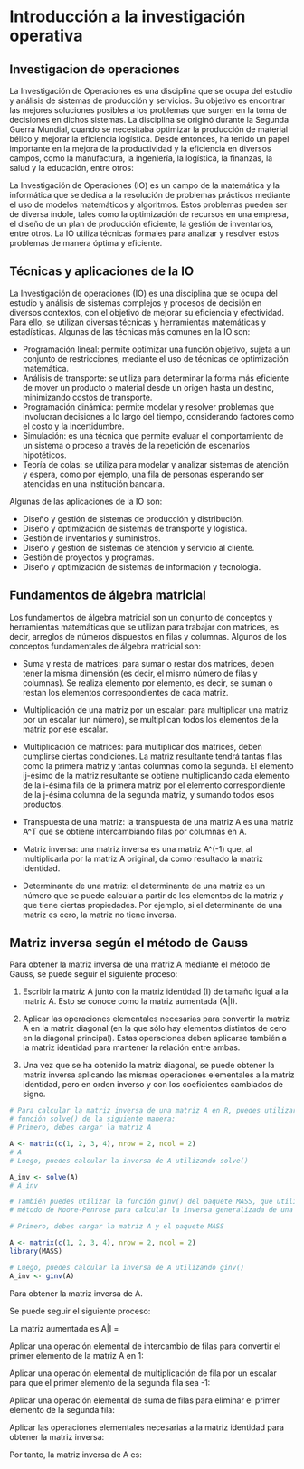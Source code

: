 # Introducción a la investigación operativa

::: {#def-io}
## Investigacion de operaciones

La Investigación de Operaciones es una disciplina que se ocupa del estudio y análisis de sistemas de producción y servicios. Su objetivo es encontrar las mejores soluciones posibles a los problemas que surgen en la toma de decisiones en dichos sistemas. La disciplina se originó durante la Segunda Guerra Mundial, cuando se necesitaba optimizar la producción de material bélico y mejorar la eficiencia logística. Desde entonces, ha tenido un papel importante en la mejora de la productividad y la eficiencia en diversos campos, como la manufactura, la ingeniería, la logística, la finanzas, la salud y la educación, entre otros:
:::

La Investigación de Operaciones (IO) es un campo de la matemática y la informática que se dedica a la resolución de problemas prácticos mediante el uso de modelos matemáticos y algoritmos. Estos problemas pueden ser de diversa índole, tales como la optimización de recursos en una empresa, el diseño de un plan de producción eficiente, la gestión de inventarios, entre otros. La IO utiliza técnicas formales para analizar y resolver estos problemas de manera óptima y eficiente.

## Técnicas y aplicaciones de la IO

La Investigación de operaciones (IO) es una disciplina que se ocupa del estudio y análisis de sistemas complejos y procesos de decisión en diversos contextos, con el objetivo de mejorar su eficiencia y efectividad. Para ello, se utilizan diversas técnicas y herramientas matemáticas y estadísticas. Algunas de las técnicas más comunes en la IO son:

-   Programación lineal: permite optimizar una función objetivo, sujeta a un conjunto de restricciones, mediante el uso de técnicas de optimización matemática.
-   Análisis de transporte: se utiliza para determinar la forma más eficiente de mover un producto o material desde un origen hasta un destino, minimizando costos de transporte.
-   Programación dinámica: permite modelar y resolver problemas que involucran decisiones a lo largo del tiempo, considerando factores como el costo y la incertidumbre.
-   Simulación: es una técnica que permite evaluar el comportamiento de un sistema o proceso a través de la repetición de escenarios hipotéticos.
-   Teoría de colas: se utiliza para modelar y analizar sistemas de atención y espera, como por ejemplo, una fila de personas esperando ser atendidas en una institución bancaria.

Algunas de las aplicaciones de la IO son:

-   Diseño y gestión de sistemas de producción y distribución.
-   Diseño y optimización de sistemas de transporte y logística.
-   Gestión de inventarios y suministros.
-   Diseño y gestión de sistemas de atención y servicio al cliente.
-   Gestión de proyectos y programas.
-   Diseño y optimización de sistemas de información y tecnología.

## Fundamentos de álgebra matricial

Los fundamentos de álgebra matricial son un conjunto de conceptos y herramientas matemáticas que se utilizan para trabajar con matrices, es decir, arreglos de números dispuestos en filas y columnas. Algunos de los conceptos fundamentales de álgebra matricial son:

-   Suma y resta de matrices: para sumar o restar dos matrices, deben tener la misma dimensión (es decir, el mismo número de filas y columnas). Se realiza elemento por elemento, es decir, se suman o restan los elementos correspondientes de cada matriz.

-   Multiplicación de una matriz por un escalar: para multiplicar una matriz por un escalar (un número), se multiplican todos los elementos de la matriz por ese escalar.

-   Multiplicación de matrices: para multiplicar dos matrices, deben cumplirse ciertas condiciones. La matriz resultante tendrá tantas filas como la primera matriz y tantas columnas como la segunda. El elemento ij-ésimo de la matriz resultante se obtiene multiplicando cada elemento de la i-ésima fila de la primera matriz por el elemento correspondiente de la j-ésima columna de la segunda matriz, y sumando todos esos productos.

-   Transpuesta de una matriz: la transpuesta de una matriz A es una matriz A\^T que se obtiene intercambiando filas por columnas en A.

-   Matriz inversa: una matriz inversa es una matriz A\^(-1) que, al multiplicarla por la matriz A original, da como resultado la matriz identidad.

-   Determinante de una matriz: el determinante de una matriz es un número que se puede calcular a partir de los elementos de la matriz y que tiene ciertas propiedades. Por ejemplo, si el determinante de una matriz es cero, la matriz no tiene inversa.

## Matriz inversa según el método de Gauss

Para obtener la matriz inversa de una matriz A mediante el método de Gauss, se puede seguir el siguiente proceso:

1.  Escribir la matriz A junto con la matriz identidad (I) de tamaño igual a la matriz A. Esto se conoce como la matriz aumentada (A\|I).

2.  Aplicar las operaciones elementales necesarias para convertir la matriz A en la matriz diagonal (en la que sólo hay elementos distintos de cero en la diagonal principal). Estas operaciones deben aplicarse también a la matriz identidad para mantener la relación entre ambas.

3.  Una vez que se ha obtenido la matriz diagonal, se puede obtener la matriz inversa aplicando las mismas operaciones elementales a la matriz identidad, pero en orden inverso y con los coeficientes cambiados de signo.

```r
# Para calcular la matriz inversa de una matriz A en R, puedes utilizar la 
# función solve() de la siguiente manera:
# Primero, debes cargar la matriz A

A <- matrix(c(1, 2, 3, 4), nrow = 2, ncol = 2)
# A
# Luego, puedes calcular la inversa de A utilizando solve()

A_inv <- solve(A)
# A_inv

# También puedes utilizar la función ginv() del paquete MASS, que utiliza el 
# método de Moore-Penrose para calcular la inversa generalizada de una matriz:

# Primero, debes cargar la matriz A y el paquete MASS

A <- matrix(c(1, 2, 3, 4), nrow = 2, ncol = 2)
library(MASS)

# Luego, puedes calcular la inversa de A utilizando ginv()
A_inv <- ginv(A)

```

::: {#exm-ejemplo1}
Para obtener la matriz inversa de A.

```{=tex}
\begin{equation*}
A_{2 \times 2}=
\begin{pmatrix}
1 & 2 \\
3 & 4 
\end{pmatrix} _{2 \times 2}
\end{equation*}
```
Se puede seguir el siguiente proceso:

La matriz aumentada es A\|I =

```{=tex}
\begin{equation*}
A_{2 \times 2}=
\begin{pmatrix}
1 & 2 & 1 & 0 \\
3 & 4 & 0 & 1 
\end{pmatrix} _{2 \times 2}
\end{equation*}
```
Aplicar una operación elemental de intercambio de filas para convertir el primer elemento de la matriz A en 1:

```{=tex}
\begin{equation*}
A_{2 \times 2}=
\begin{pmatrix}
3 & 4 & 0 & 1 \\
1 & 2 & 1 & 0 
\end{pmatrix} _{2 \times 2}
\end{equation*}
```
Aplicar una operación elemental de multiplicación de fila por un escalar para que el primer elemento de la segunda fila sea -1:

```{=tex}
\begin{equation*}
A_{2 \times 2}=
\begin{pmatrix}
3 & 4 & 0 & 1 \\
-1 & -2 & -1 & 0 
\end{pmatrix} _{2 \times 2}
\end{equation*}
```
Aplicar una operación elemental de suma de filas para eliminar el primer elemento de la segunda fila:

```{=tex}
\begin{equation*}
A_{2 \times 2}=
\begin{pmatrix}
3 & 4 & 0 & 1 \\
0 & 0 & 0 & 1 
\end{pmatrix} _{2 \times 2}
\end{equation*}
```
Aplicar las operaciones elementales necesarias a la matriz identidad para obtener la matriz inversa:

```{=tex}
\begin{equation*}
A_{2 \times 2}=
\begin{pmatrix}
1/3 & -2/3 & 0 & -1/3 \\
0 & 0 & 0 & 1 
\end{pmatrix} _{2 \times 2}
\end{equation*}
```
Por tanto, la matriz inversa de A es:

```{=tex}
\begin{equation*}
A_{2 \times 2}=
\begin{pmatrix}
1/3 & -2/3 \\
0 & 1 
\end{pmatrix} _{2 \times 2}
\end{equation*}
```
:::
